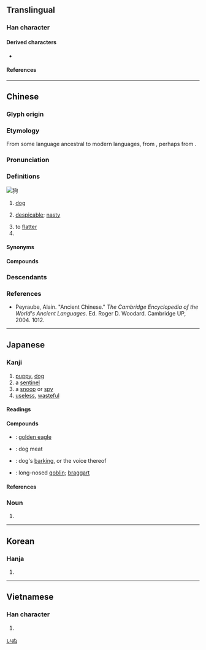 {{also|豿}}
{{character info/new}}
==Translingual==
{{stroke order|strokes=8}}
{{stroke order|type=animate}}

===Han character===
{{Han char|rn=94|rad=犬|as=05|sn=8|four=47220|canj=KHPR|ids=⿰犭句}}

====Derived characters====
* {{l|mul|[[𭲉]], [[𬍉]], [[𬍌]], [[𮏛]], [[𤟳]]}}

====References====
{{Han ref|kx=0709.120|dkj=20345|dj=1121.220|hdz=21341.050|uh=72D7}}

----

==Chinese==
{{zh-forms}}

===Glyph origin===
{{Han etyl}}

===Etymology===
From some language ancestral to modern {{cog|hmx}} languages, from {{der|zh|hmx-pro|*qluwˣ||dog}}, perhaps from {{der|zh|map-pro|*(u-)(ŋ)kuɣkuɣ||dog}}.

===Pronunciation===
{{zh-pron
|m=gǒu
|ma=y
|dg=гу2
|c=gau2
|c-t=geu2
|g=gieu3
|h=pfs=kiéu;gd=gêu3
|j=gou2
|mb=ě/gě
|mb_note=ě - vernacular; gě - literary
|md=gēu
|mn=káu/xm,zz,tw:kó͘/qz:kió
|mn_note=káu - vernacular; kó͘/kió - literary
|mn-t=gao2
|w=2keu
|x=gou3
|mc=y
|oc=y
|cat=n,a,v,pn
}}

===Definitions===
[[Image:YellowLabradorLooking_new.jpg|thumb|狗]]
{{zh-hanzi}}

# [[dog]] {{zh-mw|m,c:隻|m:條}}
# {{lb|zh|offensive}} [[despicable]]; [[nasty]]
#: {{zh-x|狗 男女|couple in an illicit love affair}}
# to [[flatter]]
# {{surname|lang=zh}}

====Synonyms====
{{zh-dial}}

====Compounds====
{{zh-der|狗寶|狗吃屎|狗膽包天|狗苟蠅營|狗急跳牆|狗命|狗拿耗子|狗刨|狗刨兒|狗皮膏藥|狗屁|狗屁不通|狗肉|狗屎堆|狗頭軍師|狗腿子|狗窩|狗熊|狗血噴頭|狗眼看人低|狗咬|狗咬狗|狗崽子|狗子|狗嘴吐部出象牙|狗仗人勢|看家狗|獵狗|落水狗|魚狗|母狗|狗改不了吃屎|狗牌|偷雞摸狗|哈巴狗|天狗吃月|功人功狗|人模狗樣|偷狗戲雞|弄狗相咬|引狗入寨|兔盡狗烹|喪家狗|國狗|兔死狗烹|塞狗洞|天狗螺|幫狗吃食|屠狗|屠狗之輩|巴兒狗|天狗|偷雞盜狗|北京狗|偷貓遞狗|嫁狗隨狗|天狗食月|天狗吞月|大丹狗|土龍芻狗|土狗|喪家之狗|咬人狗|哈叭狗|功狗功人|功狗|偷雞吊狗|天狗熱|狗豆子|狗盜|指豬罵狗|狗監|打人罵狗|捉雞罵狗|狗竇大開|狼狗|狗續貂尾|狗彘|死狗|狗蚤|癩皮狗|替狗奪食|狗氣|狗竇|攬狗屎|狗屎|狗偷鼠竊|狗彘不食|狗皮倒灶|流浪狗|狗尾續貂|狗毛|狗心狗行|瘋狗|狗官|畫虎成狗|拖狗皮|狗吠之警|狗氣殺|狗食|打狗|狗彘不若|瘈狗|畫虎類狗|指雞罵狗|狗骨頭|狗顛屁股|狗站|狗洞|狗馬聲色|狗血淋頭|狗屋|獾狗|狐朋狗友|狐狸狗|狐鳴狗盜|泥豬瓦狗|獅子狗|白雲蒼狗|狗探湯|白衣蒼狗|瘋狗潮|瘋狗浪|狗仗官勢|狗賊|狗兔聽提|狼心狗行|狼心狗肺|狼心狗幸|狗黨狐群|狗馬之心|狗馬|狗雜種|狗追耗子|狗血噴臉|狗蝨|狗苟|狗矢|狗爪子|狗烹錡釜|狗材|狗才|狗屁倒灶|狗尾草|狗套頭|狗吠非主|狗吠之驚|狗吃熱屎|狗兒|狐朋狗黨|狗盜鼠竊|牛黃狗寶|狗行狼心|熱狗|摸雞偷狗|狗腿|狗屠|狗肺狼心|狗顛兒|狗盜雞鳴|殺狗勸夫|殺狗記|狗彘不如|海狗|打落水狗|狐群狗黨|狗屠角牴|耍狗熊|見兔呼狗|行同狗豨|芻狗|跖狗吠堯|莠狗尾草|走狗烹|聲色狗馬|雞飛狗跳|踹狗尾|雞零狗碎|豬狗不如|蠅營狗苟|鼠竊狗偷|飛鷹走狗|羊頭狗肉|黑狗子|踏狗尾|遛狗|鬥雞走狗|笨狗|行同狗彘|豬朋狗友|行若狗彘|鼠竊狗盜|雞鳴狗吠|阿貓阿狗|驢心狗肺|鑽狗洞|耍死狗|雞鳴狗盜|跑狗場|臘腸狗|賣狗懸羊|赤狗日|鬣狗|走狗}}

===Descendants===
{{cjkv||||cẩu}}

===References===
* Peyraube, Alain. "Ancient Chinese." ''The Cambridge Encyclopedia of the World's Ancient Languages''. Ed. Roger D. Woodard. Cambridge UP, 2004. 1012.

{{zh-cat|Dogs|Mammals|Elementary}}

----

==Japanese==

===Kanji===
{{ja-kanji|grade=uc|rs=犬05}}

# [[puppy]], [[dog]]
# a [[sentinel]]
# a [[snoop]] or [[spy]]
# [[useless]], [[wasteful]]

====Readings====
{{ja-readings
|goon=く
|kanon=こう
|kun=いぬ-
}}

====Compounds====
{{der-top|Compounds}}
* {{ja-r|狗鷲|いぬわし}}: [[golden eagle]]
* {{ja-r|狗肉|くにく}}: dog meat
* {{ja-r|狗吠|くはい}}: dog's [[barking]], or the voice thereof
* {{ja-r|天狗|てんぐ}}: long-nosed [[goblin]]; [[braggart]]
{{der-bottom}}

====References====
{{ja-kref
|jis=3669
|ku=2273
|shift=72D7
|euc=B6E9
|freq=''not ranked''
|nelson=2875
|newnelson=3565
|halpern=345
|kld=''not listed''
|heisig=2341
|tuttle=3g5.5
}}

{{ja-kanjitab|いぬ|yomi=k}}

===Noun===
{{ja-noun|count=匹|いぬ|イヌ}}

# {{alternative spelling of|犬|lang=ja}}

[[Category:ja:Dogs|いぬ]]

----

==Korean==

===Hanja===
{{ko-hanja|hangeul=구}}

# {{defn|lang=ko|sort=犬05}}

----

==Vietnamese==

===Han character===
{{vi-hantu|[[cẩu]]|rs=犬05}}

# {{defn|lang=vi|sort=犬05}}